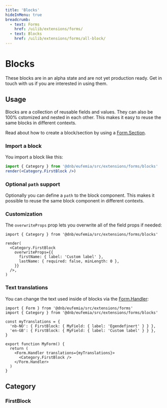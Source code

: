 ```yaml
---
title: 'Blocks'
hideInMenu: true
breadcrumb:
  - text: Forms
    href: /uilib/extensions/forms/
  - text: Blocks
    href: /uilib/extensions/forms/all-block/
---
```



# Blocks

These blocks are in an alpha state and are not yet production ready. Get in touch with us if you are interested in using them.

## Usage

Blocks are a collection of reusable fields and values. They can also be 100% cstomized and nested in each other. This makes it easy to reuse the same blocks in different contexts.

Read about how to create a block/section by using a [Form.Section](/uilib/extensions/forms/Form/Section/).

### Import a block

You import a block like this:

```jsx
import { Category } from '@dnb/eufemia/src/extensions/forms/blocks'
render(<Category.FirstBlock />)
```

### Optional `path` support

Optionally you can define a `path` to the block component. This makes it possible to reuse the same block component in different contexts.

### Customization

The `overwriteProps` prop lets you overwrite all of the field props if needed:

```tsx
import { Category } from '@dnb/eufemia/src/extensions/forms/blocks'

render(
  <Category.FirstBlock
    overwriteProps={{
      firstName: { label: 'Custom label' },
      lastName: { required: false, minLength: 0 },
    }}
  />,
)
```

### Text translations

You can change the text used inside of blocks via the [Form.Handler](/uilib/extensions/forms/Form/Handler/):

```tsx
import { Form } from '@dnb/eufemia/src/extensions/forms'
import { Category } from '@dnb/eufemia/src/extensions/forms/blocks'

const myTranslations = {
  'nb-NO': { FirstBlock: { MyField: { label: 'Egendefinert' } } },
  'en-GB': { FirstBlock: { MyField: { label: 'Custom label' } } },
}

export function MyForm() {
  return (
    <Form.Handler translations={myTranslations}>
      <Category.FirstBlock />
    </Form.Handler>
  )
}
```

## Category

### FirstBlock

<FirstBlock />

<br />
